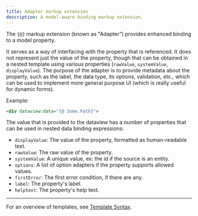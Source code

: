 ```yaml
---
title: Adapter markup extension
description: A model-aware binding markup extension.
---
```


The `{@}` markup extension (known as "Adapter") provides enhanced binding to a model property.

It serves as a way of interfacing with the property that is referenced. It does not represent just
the value of the property, though that can be obtained in a nested template using various properties
(`rawValue`, `systemValue`, `displayValue`). The purpose of the adapter is to provide metadata about
the property, such as the label, the data type, its options, validation, etc., which can be used to
implement more general purpose UI (which is really useful for dynamic forms).

Example:
```html
<div dataview:data="{@ Some.Path}">
```

The value that is provided to the dataview has a number of properties that can be used in nested
data binding expressions:

- `displayValue`: The value of the property, formatted as human-readable text.
- `rawValue`: The raw value of the property.
- `systemValue`: A unique value, ex: the id if the source is an entity.
- `options`: A list of option adapters if the property supports allowed values.
- `firstError`: The first error condition, if there are any.
- `label`: The property's label.
- `helptext`: The property's help text.

---

For an overview of templates, see [Template Syntax](/ExoWeb/guides/template-syntax).
